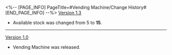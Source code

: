 <%-- [PAGE_INFO]
PageTitle=#Vending Machine/Change History#
[END_PAGE_INFO] --%>
{{Change History/Header}}
[[Version 1.3]]
* Available {{Item|Bottled Soda|25}} stock was changed from 5 to '''15'''.
----
[[Version 1.0]]
* Vending Machine was released.